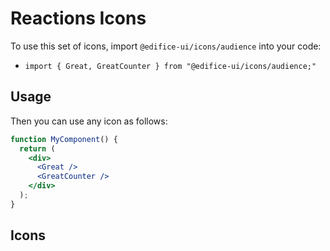 

<Meta title="Icons/Audience Icons" />

# Reactions Icons

To use this set of icons, import `@edifice-ui/icons/audience` into your code:

- `import { Great, GreatCounter } from "@edifice-ui/icons/audience;"`

## Usage

Then you can use any icon as follows:

```jsx
function MyComponent() {
  return (
    <div>
      <Great />
      <GreatCounter />
    </div>
  );
}
```

## Icons

<Icons icons={icons} />
